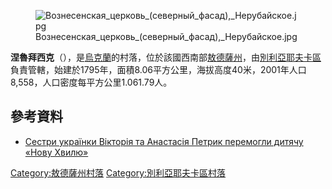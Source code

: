 [[Image:Вознесенская_церковь_(северный_фасад),_Нерубайское.jpg|right]]

'''涅魯拜西克'''（{{lang-uk|Нерубайське}}），是[[烏克蘭|烏克蘭]]的村落，位於該國西南部[[敖德薩州|敖德薩州]]，由[[別利亞耶夫卡區_(烏克蘭)|別利亞耶夫卡區]]負責管轄，始建於1795年，面積8.06平方公里，海拔高度40米，2001年人口8,558，人口密度每平方公里1.061.79人。

{{coord|46|32|48|N|30|37|50|E|scale:30000|display=title}}

==參考資料==
*[http://www.newsmarket.com.ua/2010/08/sestri-ukrayinki-viktoriya-ta-anastasi/ Сестри українки Вікторія та Анастасія Петрик перемогли дитячу «Нову Хвилю»] {{Wayback|url=http://www.newsmarket.com.ua/2010/08/sestri-ukrayinki-viktoriya-ta-anastasi/ |date=20210121190056 }}

{{DEFAULTSORT:Нерубайське}}
[[Category:敖德薩州村落|Category:敖德薩州村落]]
[[Category:別利亞耶夫卡區村落|Category:別利亞耶夫卡區村落]]


{{Odessa-geo-stub}}